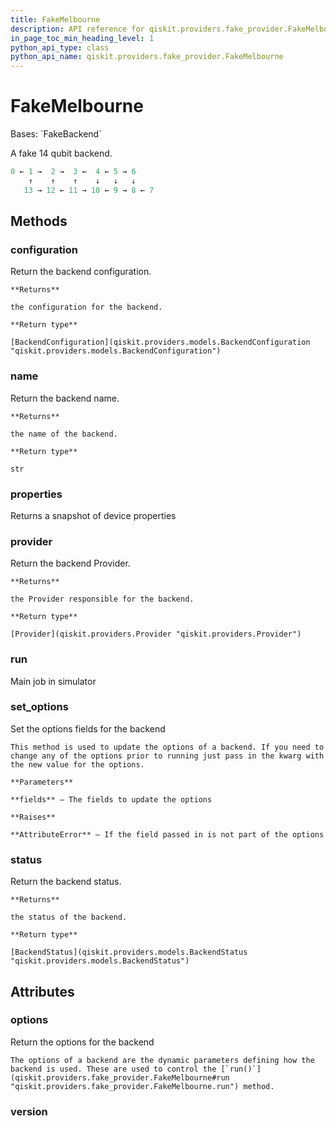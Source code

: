 ```yaml
---
title: FakeMelbourne
description: API reference for qiskit.providers.fake_provider.FakeMelbourne
in_page_toc_min_heading_level: 1
python_api_type: class
python_api_name: qiskit.providers.fake_provider.FakeMelbourne
---
```


# FakeMelbourne

<Class id="qiskit.providers.fake_provider.FakeMelbourne" isDedicatedPage={true} github="https://github.com/qiskit/qiskit/tree/stable/0.24/qiskit/providers/fake_provider/backends/melbourne/fake_melbourne.py" signature="FakeMelbourne" modifiers="class">
  Bases: `FakeBackend`

  A fake 14 qubit backend.

  ```python
  0 ← 1 →  2 →  3 ←  4 ← 5 → 6
      ↑    ↑    ↑    ↓   ↓   ↓
     13 → 12 ← 11 → 10 ← 9 → 8 ← 7
  ```

  ## Methods

  <span id="qiskit-providers-fake-provider-fakemelbourne-configuration" />

  ### configuration

  <Function id="qiskit.providers.fake_provider.FakeMelbourne.configuration" signature="FakeMelbourne.configuration()">
    Return the backend configuration.

    **Returns**

    the configuration for the backend.

    **Return type**

    [BackendConfiguration](qiskit.providers.models.BackendConfiguration "qiskit.providers.models.BackendConfiguration")
  </Function>

  <span id="qiskit-providers-fake-provider-fakemelbourne-name" />

  ### name

  <Function id="qiskit.providers.fake_provider.FakeMelbourne.name" signature="FakeMelbourne.name()">
    Return the backend name.

    **Returns**

    the name of the backend.

    **Return type**

    str
  </Function>

  <span id="qiskit-providers-fake-provider-fakemelbourne-properties" />

  ### properties

  <Function id="qiskit.providers.fake_provider.FakeMelbourne.properties" signature="FakeMelbourne.properties()">
    Returns a snapshot of device properties
  </Function>

  <span id="qiskit-providers-fake-provider-fakemelbourne-provider" />

  ### provider

  <Function id="qiskit.providers.fake_provider.FakeMelbourne.provider" signature="FakeMelbourne.provider()">
    Return the backend Provider.

    **Returns**

    the Provider responsible for the backend.

    **Return type**

    [Provider](qiskit.providers.Provider "qiskit.providers.Provider")
  </Function>

  <span id="qiskit-providers-fake-provider-fakemelbourne-run" />

  ### run

  <Function id="qiskit.providers.fake_provider.FakeMelbourne.run" signature="FakeMelbourne.run(run_input, **kwargs)">
    Main job in simulator
  </Function>

  <span id="qiskit-providers-fake-provider-fakemelbourne-set-options" />

  ### set\_options

  <Function id="qiskit.providers.fake_provider.FakeMelbourne.set_options" signature="FakeMelbourne.set_options(**fields)">
    Set the options fields for the backend

    This method is used to update the options of a backend. If you need to change any of the options prior to running just pass in the kwarg with the new value for the options.

    **Parameters**

    **fields** – The fields to update the options

    **Raises**

    **AttributeError** – If the field passed in is not part of the options
  </Function>

  <span id="qiskit-providers-fake-provider-fakemelbourne-status" />

  ### status

  <Function id="qiskit.providers.fake_provider.FakeMelbourne.status" signature="FakeMelbourne.status()">
    Return the backend status.

    **Returns**

    the status of the backend.

    **Return type**

    [BackendStatus](qiskit.providers.models.BackendStatus "qiskit.providers.models.BackendStatus")
  </Function>

  ## Attributes

  ### options

  <Attribute id="qiskit.providers.fake_provider.FakeMelbourne.options">
    Return the options for the backend

    The options of a backend are the dynamic parameters defining how the backend is used. These are used to control the [`run()`](qiskit.providers.fake_provider.FakeMelbourne#run "qiskit.providers.fake_provider.FakeMelbourne.run") method.
  </Attribute>

  ### version

  <Attribute id="qiskit.providers.fake_provider.FakeMelbourne.version" attributeValue="1" />
</Class>

